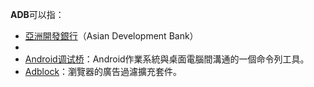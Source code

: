 {{noteTA
|G1 = IT
}}

'''ADB'''可以指：
*[[亞洲開發銀行|亞洲開發銀行]]（Asian Development Bank）
*{{tsl|en|Apple Desktop Bus|Apple Desktop Bus}}
*[[Android调试桥|Android调试桥]]：Android作業系統與桌面電腦間溝通的一個命令列工具。
*[[Adblock_Plus|Adblock]]：瀏覽器的廣告過濾擴充套件。

{{Disambiguation|Cat=三字拉丁字母縮寫消歧義}}